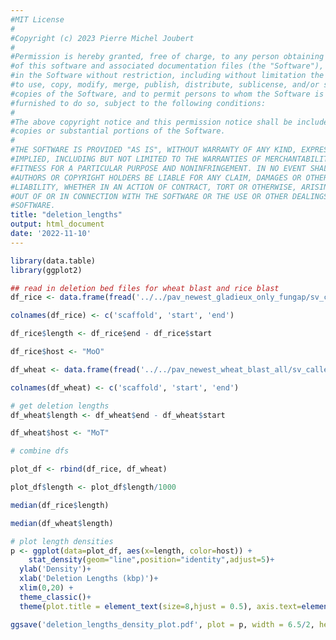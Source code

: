 ```yaml
---
#MIT License
#
#Copyright (c) 2023 Pierre Michel Joubert
#
#Permission is hereby granted, free of charge, to any person obtaining a copy
#of this software and associated documentation files (the "Software"), to deal
#in the Software without restriction, including without limitation the rights
#to use, copy, modify, merge, publish, distribute, sublicense, and/or sell
#copies of the Software, and to permit persons to whom the Software is
#furnished to do so, subject to the following conditions:
#
#The above copyright notice and this permission notice shall be included in all
#copies or substantial portions of the Software.
#
#THE SOFTWARE IS PROVIDED "AS IS", WITHOUT WARRANTY OF ANY KIND, EXPRESS OR
#IMPLIED, INCLUDING BUT NOT LIMITED TO THE WARRANTIES OF MERCHANTABILITY,
#FITNESS FOR A PARTICULAR PURPOSE AND NONINFRINGEMENT. IN NO EVENT SHALL THE
#AUTHORS OR COPYRIGHT HOLDERS BE LIABLE FOR ANY CLAIM, DAMAGES OR OTHER
#LIABILITY, WHETHER IN AN ACTION OF CONTRACT, TORT OR OTHERWISE, ARISING FROM,
#OUT OF OR IN CONNECTION WITH THE SOFTWARE OR THE USE OR OTHER DEALINGS IN THE
#SOFTWARE.
title: "deletion_lengths"
output: html_document
date: '2022-11-10'
---
```


```r
library(data.table)
library(ggplot2)
```

```r

## read in deletion bed files for wheat blast and rice blast
df_rice <- data.frame(fread('../../pav_newest_gladieux_only_fungap/sv_callers/all_DEL.bed'))

colnames(df_rice) <- c('scaffold', 'start', 'end')

df_rice$length <- df_rice$end - df_rice$start

df_rice$host <- "MoO"

df_wheat <- data.frame(fread('../../pav_newest_wheat_blast_all/sv_callers/all_DEL.bed'))

colnames(df_wheat) <- c('scaffold', 'start', 'end')

# get deletion lengths
df_wheat$length <- df_wheat$end - df_wheat$start

df_wheat$host <- "MoT" 

# combine dfs

plot_df <- rbind(df_rice, df_wheat)

plot_df$length <- plot_df$length/1000

```

```r

median(df_rice$length)

```

```r

median(df_wheat$length)


```



```r

# plot length densities
p <- ggplot(data=plot_df, aes(x=length, color=host)) +
    stat_density(geom="line",position="identity",adjust=5)+
  ylab('Density')+
  xlab('Deletion Lengths (kbp)')+
  xlim(0,20) +
  theme_classic()+
  theme(plot.title = element_text(size=8,hjust = 0.5), axis.text=element_text(size=6),axis.title=element_text(size=8) , legend.title=element_text(size=8), legend.position = 'right', legend.text=element_text(size=6)) + theme(legend.title = element_blank())+scale_color_manual(values=c("red", "blue"))

ggsave('deletion_lengths_density_plot.pdf', plot = p, width = 6.5/2, height = 4.5/2)

```

